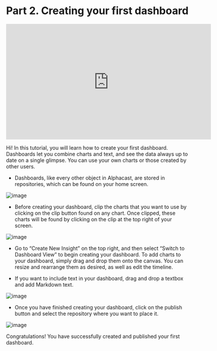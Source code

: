 # Part 2. Creating your first dashboard

<iframe width="560" height="315" src="https://www.youtube.com/embed/M0brrR_9BZ4" title="Part 2. Creating your first dashboard" frameborder="0" allow="accelerometer; autoplay; clipboard-write; encrypted-media; gyroscope; picture-in-picture; web-share" allowfullscreen></iframe>

Hi! In this tutorial, you will learn how to create your first dashboard. Dashboards let you combine charts and text, and see the data always up to date on a single glimpse.  You can use your own charts or those created by other users.

- Dashboards, like every other object in Alphacast, are stored in repositories, which can be found on your home screen.

![image](https://user-images.githubusercontent.com/25038044/219871896-e804d483-0b67-4884-b6b4-06916bd7b917.png)

- Before creating your dashboard, clip the charts that you want to use by clicking on the clip button found on any chart. Once clipped, these charts will be found by clicking on the clip at the top right of your screen.

![image](https://user-images.githubusercontent.com/25038044/219875838-1014f969-465c-417f-a619-1cb1c9bf08d9.png)

- Go to “Create New Insight” on the top right, and then select “Switch to Dashboard View” to begin creating your dashboard. To add charts to your dashboard, simply drag and drop them onto the canvas. You can resize and rearrange them as desired, as well as edit the timeline.

- If you want to include text in your dashboard, drag and drop a textbox and add Markdown text.

![image](https://user-images.githubusercontent.com/25038044/219875903-a632e3f7-92c0-474f-bcbc-48fa22170ed4.png)

- Once you have finished creating your dashboard, click on the publish button and select the repository where you want to place it.

![image](https://user-images.githubusercontent.com/25038044/219876015-d70b0323-03f6-45ad-b937-bc89401e1cdd.png)


Congratulations! You have successfully created and published your first dashboard.

